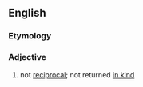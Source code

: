 ==English==
===Etymology===
{{prefix|en|non|reciprocal}}
===Adjective===
{{en-adj|-}}

# not [[reciprocal]]; not returned [[in kind]]